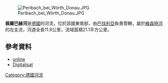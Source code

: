 {{Coord|48.99191|N|12.40619|E|display=title}}
[[Image:Perlbach_bei_Wörth_Donau.JPG|right]]

'''佩爾巴赫河'''是[[德國|德國]]的河流，位於該國東南部，由[[巴伐利亞|巴伐利亞]]負責管轄，屬於[[維森特河_(多瑙河支流)|維森特河]]的左支流，河道全長11.9公里，流域面積21.1平方公里。

==參考資料==
* [http://www.heimatforschung-regensburg.de/47/ online] {{Wayback|url=http://www.heimatforschung-regensburg.de/47/ |date=20200812043041 }}
* [http://reader.digitale-sammlungen.de/de/fs1/object/display/bsb10945040_00054.html Digitalisat] {{Wayback|url=http://reader.digitale-sammlungen.de/de/fs1/object/display/bsb10945040_00054.html |date=20160701162322 }}

{{Germany-geo-stub}}
[[Category:德國河流|Category:德國河流]]